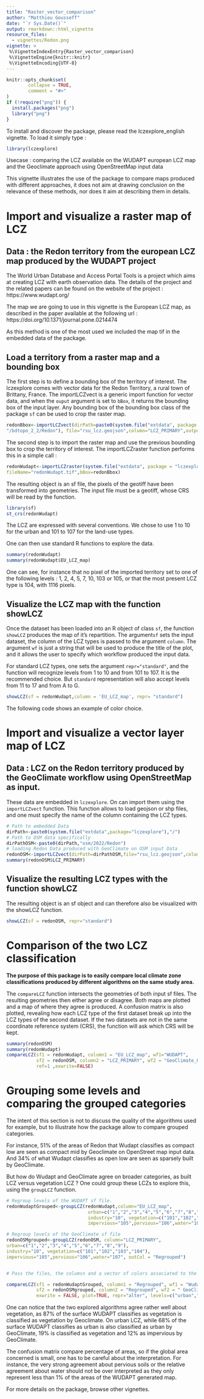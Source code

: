 ```yaml
---
title: "Raster_vector_comparison"
author: "Matthieu Gousseff"
date: "`r Sys.Date()`"
output: rmarkdown::html_vignette
resource_files:
  - vignettes/Redon.png
vignette: >
 %\VignetteIndexEntry{Raster_vector_comparison}
 %\VignetteEngine{knitr::knitr}
 %\VignetteEncoding{UTF-8}
---
```


```r
knitr::opts_chunk$set(
        collapse = TRUE,
        comment = "#>"
)
if (!require("png")) {
  install.packages("png")
  library("png")
}

```

To install and discover the package, please read the lczexplore_english vignette. To load it simply type :
```r
library(lczexplore)
```

Usecase : comparing the LCZ available on the WUDAPT european LCZ map and the Geoclimate approach using OpenStreetMap input data

This vignette illustrates the use of the package to compare maps produced with different approaches, it does not aim at drawing conclusion on the relevance of these methods, nor does it aim at describing them in details.

# Import and visualize a raster map of LCZ

## Data : the Redon territory from the european LCZ map produced by the WUDAPT project

The World Urban Database and Access Portal Tools is a project which aims at creating LCZ with earth observation data.
The details of the project and the related papers can be found on the website of the project : https://www.wudapt.org/

The map we are going to use in this vignette is the European LCZ map, as described in the paper available at the following url :
https://doi.org/10.1371/journal.pone.0214474

As this method is one of the most used we included the map tif in the embedded data of the package.

## Load a territory from a raster map and a bounding box

The first step is to define a bounding box of the territory of interest. The lczexplore comes with vector data for the Redon Territory, a rural town of Brittany, France.
The importLCZvect is a generic import function for vector data, and when the `ouput` argument is set to `bBox`, it returns the bounding box of the input layer.
Any bounding box of the bounding box class of the package `sf` can be used to crop the raster map.

```r
redonBbox<-importLCZvect(dirPath=paste0(system.file("extdata", package = "lczexplore"),
"/bdtopo_2_2/Redon"), file="rsu_lcz.geojson",column="LCZ_PRIMARY",output="bBox")
```

The second step is to import the raster map and use the previous bounding box to crop the territory of interest.
The importLCZraster function performs this in a simple call :
```r
redonWudapt<-importLCZraster(system.file("extdata", package = "lczexplore"),
fileName="redonWudapt.tif",bBox=redonBbox)

```
The resulting object is an sf file, the pixels of the geotiff have been transformed into geometries. The input file must be a geotiff, whose CRS will be read by the function.

```R
library(sf)
st_crs(redonWudapt)
```


The LCZ are expressed with several conventions. We chose to use 1 to 10 for the urban and 101 to 107 for the land-use types.

One can then use standard R functions to explore the data.
```R
summary(redonWudapt)
summary(redonWudapt$EU_LCZ_map)
```
One can see, for instance that no pixel of the imported territory set to one of the following levels : 1, 2, 4, 5, 7, 10, 103 or 105,
or that the most present LCZ type is 104, with 1116 pixels.


## Visualize the LCZ map with the function showLCZ

Once the dataset has been loaded into an R object of class `sf`, the function `showLCZ` produces the map of it's repartition. The argument`sf` sets the input dataset, the column of the LCZ types is passed to the argument `column`. The argument `wf` is just a string that will be used to produce the title of the plot, and it allows the user to specify which workflow produced the input data.

For standard LCZ types, one sets the argument `repr="standard"`, and the function will recognize levels from 1 to 10 and from 101 to 107. It is the recommended choice. But `standard` representation will also accept levels from 11 to 17 and from A to G.



```R
showLCZ(sf = redonWudapt,column = 'EU_LCZ_map', repr= "standard")
```


The following code shows an example of color choice.

# Import and visualize a vector layer map of LCZ

## Data : LCZ on the Redon territory produced by the GeoClimate workflow using OpenStreetMap as input.
These data are embedded in `lczexplore`. On can import them using the `importLCZvect` function.
This function allows to load geojson or shp files, and one must specify the name of the column containing the LCZ types.

```R
# Path to embedded Data
dirPath<-paste0(system.file("extdata",package="lczexplore"),"/")
# Path to OSM data specifically
dirPathOSM<-paste0(dirPath,"osm/2022/Redon")
# loading Redon Data produced with GeoClimate on OSM input Data
redonOSM<-importLCZvect(dirPath=dirPathOSM,file="rsu_lcz.geojson",column = "LCZ_PRIMARY", drop=TRUE)
summary(redonOSM$LCZ_PRIMARY)

```
## Visualize the resulting LCZ types with the function showLCZ
The resulting object is an sf object and can therefore also be visualized with the showLCZ function.
```R
showLCZ(sf = redonOSM, repr="standard")

```

# Comparison of the two LCZ classification

**The purpose of this package is to easily compare local climate zone classifications produced by different algorithms on the same study area.**

The `compareLCZ` function intersects the geometries of both input sf files. The resulting geometries then either agree or disagree.
Both maps are plotted and a map of where they agree is produced. A confusion matrix is also plotted, revealing how each LCZ type of the first dataset break up into the LCZ types of the second dataset.
If the two datasets are not in the same coordinate reference system (CRS), the function will ask which CRS will be kept.

```R
summary(redonOSM)
summary(redonWudapt)
compareLCZ(sf1 = redonWudapt, column1 = "EU_LCZ_map", wf1="WUDAPT",
           sf2 = redonOSM, column2 = "LCZ_PRIMARY", wf2 = "GeoClimate_OSM",
           ref=1 ,exwrite=FALSE)
```


# Grouping some levels and comparing the grouped categories

The intent of this section is not to discuss the quality of the algorithms used for example, but to illustrate how the package
allow to compare grouped categories.

For instance, 51% of the areas of Redon that Wudapt classifies as compact low are seen as compact mid by Geoclimate
on OpenStreet map input data. And 34% of what Wudapt classifies as open low are seen as sparsely built by GeoClimate.

But how do Wudapt and GeoClimate agree on broader categories, as built LCZ versus vegetation LCZ ? One could group these LCZs
to explore this, using the `groupLCZ` function.
```R
# Regroup levels of the WUDAPT sf file.
redonWudaptGrouped<-groupLCZ(redonWudapt,column="EU_LCZ_map",
                              urban=c("1","2","3","4","5","6","7","8","9"),
                              industry="10", vegetation=c("101","102","103","104"),
                              impervious="105",pervious="106",water="107", outCol = "Regrouped")

# Regroup levels of the GeoClimate sf file
redonOSMgrouped<-groupLCZ(redonOSM, column="LCZ_PRIMARY",
urban=c("1","2","3","4","5","6","7","8","9"),
industry="10", vegetation=c("101","102","103","104"),
impervious="105",pervious="106",water="107", outCol = "Regrouped")


# Pass the files, the columsn and a vector of colors associated to the broader categories

compareLCZ(sf1 = redonWudaptGrouped, column1 = "Regrouped", wf1 = "Wudapt",
           sf2 = redonOSMgrouped, column2 = "Regrouped", wf2 = " GeoClimate on OSM data",
           exwrite = FALSE, plot=TRUE, repr="alter", levels=c("urban","industry","vegetation","impervious","pervious","water"),colors=c("red","black","green","grey","burlywood","blue"))


```
One can notice that the two explored algorithms agree rather well about vegetation, as 87% of the surface WUDAPT classifies as vegetation is classified as vegetation by Geoclimate.
On urban LCZ, while 68% of the surface WUDAPT classifies as urban is also classified as urban by GeoClimate, 19% is classified as vegetation and 12% as impervious by GeoClimate.

The confusion matrix compare percentage of areas, so if the global area concerned is small, one has to be careful about the interpretation. For instance, the very strong agreement about pervious soils or the relative agreement about water should not be over interpreted as they only represent less than 1% of the areas of the WUDAPT generated map.

For more details on the package, browse other vignettes. 